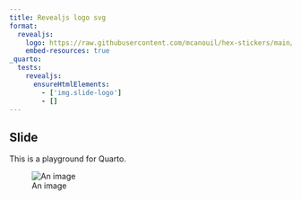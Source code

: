 ```yaml
---
title: Revealjs logo svg
format:
  revealjs:
    logo: https://raw.githubusercontent.com/mcanouil/hex-stickers/main/SVG/rlille.svg
    embed-resources: true
_quarto:
  tests:
    revealjs:
      ensureHtmlElements:
        - ['img.slide-logo']
        - []
---
```


## Slide

This is a playground for Quarto.

![An image](https://placehold.co/600x400.png)
